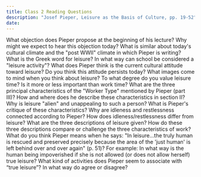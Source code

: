 ```yaml
---
title: Class 2 Reading Questions
description: "Josef Pieper, Leisure as the Basis of Culture, pp. 19-52"
date: 
---
```





<QuestionBlock type="reading-content">
<Question level={1}>What objection does Pieper propose at the beginning of his lecture?</Question>
<Question type="reading-discussion" level={2}>Why might we expect to hear this objection today? What is similar about today's cultural climate and the "post WWII" climate in which Pieper is writing?</Question>
</QuestionBlock>

<QuestionBlock type="reading-content">
<Question level={1}>What is the Greek word for leisure? In what way can school be considered a "leisure activity"?</Question>
</QuestionBlock>

<!-- next time add question about the beginning of part 2; the rise/significance of the term "intellectual worker" -->

<QuestionBlock type="reading-discussion">
<Question level={1}>What does Pieper think is the current cultural attitude toward leisure?</Question>
<Question level={2}>Do you think this attitude persists today?</Question>
<Question level={2}>What images come to mind when you think about leisure?</Question>
<Question level={2}>To what degree do you value leisure time? Is it more or less important than work time? </Question>
</QuestionBlock>


<QuestionBlock type="reading-content">
<Question level={1}>What are the three principal characteristics of the "Worker Type" mentioned by Pieper (part III)?</Question>
<Question level={2}>How and where does he describe these characteristics in section II?</Question>
<Question level={2}>Why is leisure "alien" and unappealing to such a person?</Question>
<Question level={2}>What is Pieper's critique of these characteristics?</Question>
</QuestionBlock>

<QuestionBlock type="reading-content">
<Question level={1}>Why are idleness and restlessness connected according to Pieper?</Question>
</QuestionBlock>

<QuestionBlock type="reading-content">
<Question level={1}>How does idleness/restlessness differ from leisure?</Question>
<Question level={2}>What are the three descriptions of leisure given?</Question>
<Question level={2}>How do these three descriptions compare or challenge the three characteristics of work?</Question>
</QuestionBlock>

<QuestionBlock type="reading-discussion">
<Question level={1}>What do you think Pieper means when he says: "In leisure...the truly human is rescued and preserved precisely because the area of the 'just human' is left behind over and over again" (p. 51)?</Question>
<Question level={2}>For example: In what way is the human being impoverished if she is not allowed (or does not allow herself) true leisure? What kind of activities does Pieper seem to associate with “true leisure”?</Question>
<Question level={2}>In what way do agree or disagree?</Question>
</QuestionBlock>


